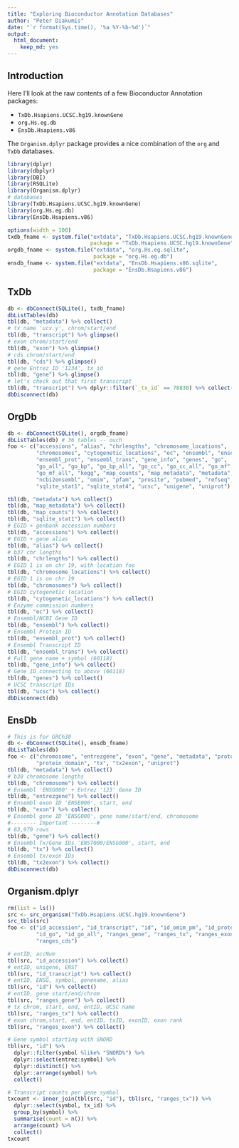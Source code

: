 ```yaml
---
title: "Exploring Bioconductor Annotation Databases"
author: "Peter Diakumis"
date: "`r format(Sys.time(), '%a %Y-%b-%d')`"
output: 
  html_document: 
    keep_md: yes
---
```


Introduction
------------
Here I'll look at the raw contents of a few Bioconductor Annotation packages:

* `TxDb.Hsapiens.UCSC.hg19.knownGene`
* `org.Hs.eg.db`
* `EnsDb.Hsapiens.v86`

The `Organism.dplyr` package provides a nice combination
of the `org` and `TxDb` databases.

```r
library(dplyr)
library(dbplyr)
library(DBI)
library(RSQLite)
library(Organism.dplyr)
# databases
library(TxDb.Hsapiens.UCSC.hg19.knownGene)
library(org.Hs.eg.db)
library(EnsDb.Hsapiens.v86)
```

```r
options(width = 100)
txdb_fname <- system.file("extdata", "TxDb.Hsapiens.UCSC.hg19.knownGene.sqlite",
                          package = "TxDb.Hsapiens.UCSC.hg19.knownGene")
orgdb_fname <- system.file("extdata", "org.Hs.eg.sqlite",
                           package = "org.Hs.eg.db")
ensdb_fname <- system.file("extdata", "EnsDb.Hsapiens.v86.sqlite",
                           package = "EnsDb.Hsapiens.v86")
```


TxDb
----

```r
db <- dbConnect(SQLite(), txdb_fname)
dbListTables(db)
tbl(db, "metadata") %>% collect()
# tx name 'ucx.y', chrom/start/end
tbl(db, "transcript") %>% glimpse()
# exon chrom/start/end
tbl(db, "exon") %>% glimpse()
# cds chrom/start/end
tbl(db, "cds") %>% glimpse()
# gene Entrez_ID '1234', tx_id
tbl(db, "gene") %>% glimpse()
# let's check out that first transcript
tbl(db, "transcript") %>% dplyr::filter(`_tx_id` == 78830) %>% collect()
dbDisconnect(db)
```

OrgDb
-----

```r
db <- dbConnect(SQLite(), orgdb_fname)
dbListTables(db) # 36 tables -- ouch
foo <- c("accessions", "alias", "chrlengths", "chromosome_locations", 
         "chromosomes", "cytogenetic_locations", "ec", "ensembl", "ensembl2ncbi", 
         "ensembl_prot", "ensembl_trans", "gene_info", "genes", "go", 
         "go_all", "go_bp", "go_bp_all", "go_cc", "go_cc_all", "go_mf", 
         "go_mf_all", "kegg", "map_counts", "map_metadata", "metadata", 
         "ncbi2ensembl", "omim", "pfam", "prosite", "pubmed", "refseq", 
         "sqlite_stat1", "sqlite_stat4", "ucsc", "unigene", "uniprot")

tbl(db, "metadata") %>% collect()
tbl(db, "map_metadata") %>% collect()
tbl(db, "map_counts") %>% collect()
tbl(db, "sqlite_stat1") %>% collect()
# EGID + genbank accession numbers
tbl(db, "accessions") %>% collect()
# EGID + gene alias
tbl(db, "alias") %>% collect()
# b37 chr lengths
tbl(db, "chrlengths") %>% collect()
# EGID 1 is on chr 19, with location foo
tbl(db, "chromosome_locations") %>% collect()
# EGID 1 is on chr 19
tbl(db, "chromosomes") %>% collect()
# EGID cytogenetic location 
tbl(db, "cytogenetic_locations") %>% collect()
# Enzyme commission numbers
tbl(db, "ec") %>% collect()
# Ensembl/NCBI Gene ID
tbl(db, "ensembl") %>% collect()
# Ensembl Protein ID
tbl(db, "ensembl_prot") %>% collect()
# Ensembl Transcript ID
tbl(db, "ensembl_trans") %>% collect()
# Full gene name + symbol (60118)
tbl(db, "gene_info") %>% collect()
# Gene ID connecting to above (60118)
tbl(db, "genes") %>% collect()
# UCSC transcript IDs
tbl(db, "ucsc") %>% collect()
dbDisconnect(db)
```

EnsDb
-----
```r
# This is for GRCh38
db <- dbConnect(SQLite(), ensdb_fname)
dbListTables(db)
foo <- c("chromosome", "entrezgene", "exon", "gene", "metadata", "protein",
         "protein_domain", "tx", "tx2exon", "uniprot")
tbl(db, "metadata") %>% collect()
# b38 chromosome lengths
tbl(db, "chromosome") %>% collect()
# Ensembl 'ENSG000' + Entrez '123' Gene ID
tbl(db, "entrezgene") %>% collect()
# Ensembl exon ID 'ENSE000', start, end
tbl(db, "exon") %>% collect()
# Ensembl gene ID 'ENSG000', gene name/start/end, chromosome
#-------- Important --------#
# 63,970 rows
tbl(db, "gene") %>% collect()
# Ensembl Tx/Gene IDs 'ENST000/ENSG000', start, end
tbl(db, "tx") %>% collect()
# Ensembl tx/exon IDs
tbl(db, "tx2exon") %>% collect()
dbDisconnect(db)
```

Organism.dplyr
--------------

```r
rm(list = ls())
src <- src_organism("TxDb.Hsapiens.UCSC.hg19.knownGene")
src_tbls(src)
foo <- c("id_accession", "id_transcript", "id", "id_omim_pm", "id_protein", 
         "id_go", "id_go_all", "ranges_gene", "ranges_tx", "ranges_exon", 
         "ranges_cds")

# entID, accNum
tbl(src, "id_accession") %>% collect()
# entID, unigene, ENST
tbl(src, "id_transcript") %>% collect()
# entID, ENSG, symbol, genename, alias
tbl(src, "id") %>% collect()
# entID, gene start/end/chrom
tbl(src, "ranges_gene") %>% collect()
# tx chrom, start, end, entID, UCSC name
tbl(src, "ranges_tx") %>% collect()
# exon chrom,start, end, entID, txID, exonID, exon rank
tbl(src, "ranges_exon") %>% collect()

# Gene symbol starting with SNORD
tbl(src, "id") %>% 
  dplyr::filter(symbol %like% "SNORD%") %>% 
  dplyr::select(entrez:symbol) %>% 
  dplyr::distinct() %>% 
  dplyr::arrange(symbol) %>%
  collect()

# Transcript counts per gene symbol
txcount <- inner_join(tbl(src, "id"), tbl(src, "ranges_tx")) %>%
  dplyr::select(symbol, tx_id) %>% 
  group_by(symbol) %>% 
  summarise(count = n()) %>% 
  arrange(count) %>%
  collect()
txcount
```

